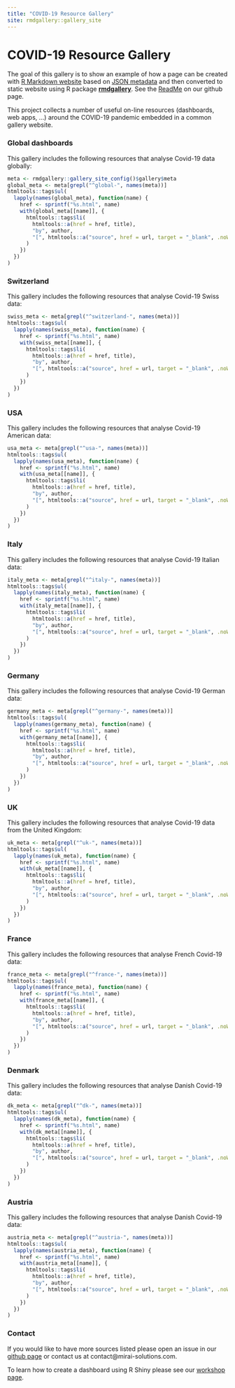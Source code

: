 ```yaml
---
title: "COVID-19 Resource Gallery"
site: rmdgallery::gallery_site
---
```


<h1>COVID-19 Resource Gallery</h1>

The goal of this gallery is to show an example of how a page can be created with [R Markdown website](https://bookdown.org/yihui/rmarkdown/rmarkdown-site.html) based on [JSON metadata](meta/resources.json) and then converted to static website using R package [**rmdgallery**](https://riccardoporreca.github.io/rmdgallery). See the [ReadMe](https://github.com/miraisolutions/covid-19-gallery) on our github page.

This project collects a number of useful on-line resources (dashboards, web apps, ...) around the COVID-19 pandemic embedded in a common gallery website.


### Global dashboards

This gallery includes the following resources that analyse Covid-19 data globally:

```r
meta <- rmdgallery::gallery_site_config()$gallery$meta
global_meta <- meta[grepl("^global-", names(meta))]
htmltools::tags$ul(
  lapply(names(global_meta), function(name) {
    href <- sprintf("%s.html", name)
    with(global_meta[[name]], {
      htmltools::tags$li(
        htmltools::a(href = href, title),
        "by", author, 
        "[", htmltools::a("source", href = url, target = "_blank", .noWS = "outside"), "]"
      )
    })
  })
)
```

### Switzerland

This gallery includes the following resources that analyse Covid-19 Swiss data:


```r
swiss_meta <- meta[grepl("^switzerland-", names(meta))]
htmltools::tags$ul(
  lapply(names(swiss_meta), function(name) {
    href <- sprintf("%s.html", name)
    with(swiss_meta[[name]], {
      htmltools::tags$li(
        htmltools::a(href = href, title),
        "by", author, 
        "[", htmltools::a("source", href = url, target = "_blank", .noWS = "outside"), "]"
      )
    })
  })
)
```

### USA

This gallery includes the following resources that analyse Covid-19 American data:


```r
usa_meta <- meta[grepl("^usa-", names(meta))]
htmltools::tags$ul(
  lapply(names(usa_meta), function(name) {
    href <- sprintf("%s.html", name)
    with(usa_meta[[name]], {
      htmltools::tags$li(
        htmltools::a(href = href, title),
        "by", author, 
        "[", htmltools::a("source", href = url, target = "_blank", .noWS = "outside"), "]"
      )
    })
  })
)
```

### Italy

This gallery includes the following resources that analyse Covid-19 Italian data:


```r
italy_meta <- meta[grepl("^italy-", names(meta))]
htmltools::tags$ul(
  lapply(names(italy_meta), function(name) {
    href <- sprintf("%s.html", name)
    with(italy_meta[[name]], {
      htmltools::tags$li(
        htmltools::a(href = href, title),
        "by", author, 
        "[", htmltools::a("source", href = url, target = "_blank", .noWS = "outside"), "]"
      )
    })
  })
)
```

### Germany

This gallery includes the following resources that analyse Covid-19 German data:


```r
germany_meta <- meta[grepl("^germany-", names(meta))]
htmltools::tags$ul(
  lapply(names(germany_meta), function(name) {
    href <- sprintf("%s.html", name)
    with(germany_meta[[name]], {
      htmltools::tags$li(
        htmltools::a(href = href, title),
        "by", author, 
        "[", htmltools::a("source", href = url, target = "_blank", .noWS = "outside"), "]"
      )
    })
  })
)
```

### UK

This gallery includes the following resources that analyse Covid-19 data from the United Kingdom:


```r
uk_meta <- meta[grepl("^uk-", names(meta))]
htmltools::tags$ul(
  lapply(names(uk_meta), function(name) {
    href <- sprintf("%s.html", name)
    with(uk_meta[[name]], {
      htmltools::tags$li(
        htmltools::a(href = href, title),
        "by", author, 
        "[", htmltools::a("source", href = url, target = "_blank", .noWS = "outside"), "]"
      )
    })
  })
)
```

### France

This gallery includes the following resources that analyse French Covid-19 data:


```r
france_meta <- meta[grepl("^france-", names(meta))]
htmltools::tags$ul(
  lapply(names(france_meta), function(name) {
    href <- sprintf("%s.html", name)
    with(france_meta[[name]], {
      htmltools::tags$li(
        htmltools::a(href = href, title),
        "by", author, 
        "[", htmltools::a("source", href = url, target = "_blank", .noWS = "outside"), "]"
      )
    })
  })
)
```

### Denmark

This gallery includes the following resources that analyse Danish Covid-19 data:


```r
dk_meta <- meta[grepl("^dk-", names(meta))]
htmltools::tags$ul(
  lapply(names(dk_meta), function(name) {
    href <- sprintf("%s.html", name)
    with(dk_meta[[name]], {
      htmltools::tags$li(
        htmltools::a(href = href, title),
        "by", author, 
        "[", htmltools::a("source", href = url, target = "_blank", .noWS = "outside"), "]"
      )
    })
  })
)
```

### Austria

This gallery includes the following resources that analyse Danish Covid-19 data:


```r
austria_meta <- meta[grepl("^austria-", names(meta))]
htmltools::tags$ul(
  lapply(names(austria_meta), function(name) {
    href <- sprintf("%s.html", name)
    with(austria_meta[[name]], {
      htmltools::tags$li(
        htmltools::a(href = href, title),
        "by", author, 
        "[", htmltools::a("source", href = url, target = "_blank", .noWS = "outside"), "]"
      )
    })
  })
)
```

### Contact

If you would like to have more sources listed please open an issue in our [github page](https://github.com/miraisolutions/covid-19-gallery/issues) or contact us at contact@mirai-solutions.com.

To learn how to create a dashboard using R Shiny please see our [workshop page](https://mirai-solutions.ch/services/workshops/). 

